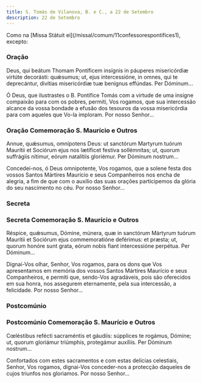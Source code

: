 ```yaml
---
title: S. Tomás de Vilanova, B. e C., a 22 de Setembro
description: 22 de Setembro
---
```


<aside>
  Como na [Missa Státuit ei](/missal/comum/11confessorespontifices1), excepto:
</aside>


### Oração

<div class="side-by-side not-content">

Deus, qui beátum Thomam Pontíficem insígnis in páuperes misericórdiæ virtúte
    decorásti: quǽsumus; ut, ejus intercessióne, in omnes, qui te deprecántur,
    divítias misericórdiæ tuæ benígnus effúndas. Per Dóminum...

Ó Deus, que ilustrastes o B. Pontífice Tomás com a virtude de uma insigne
    compaixão para com os pobres, permiti, Vos rogamos, que sua intercessão
    alcance da vossa bondade a efusão dos tesouros da vossa misericórdia para
    com aqueles que Vo-la imploram. Por nosso Senhor...

</div>

### Oração Comemoração S. Maurício e Outros

<div class="side-by-side not-content">

Annue, quǽsumus, omnípotens Deus: ut sanctórum Martyrum tuórum Maurítii et
    Sociórum ejus nos lætíficet festíva sollémnitas; ut, quorum suffrágiis
    nítimur, eórum natalítiis gloriémur. Per Dóminum nostrum...

Concedei-nos, ó Deus omnipotente, Vos rogamos, que a solene festa dos vossos
    Santos Mártires Maurício e seus Companheiros nos encha de alegria, a fim de
    que com o auxílio das suas orações participemos da glória do seu nascimento
    no céu. Por nosso Senhor...

</div>

### Secreta

<LinkCard
  href="/missal/comum/12confessorespontifices2#secreta"
  title="Confessores Pontífices - Missa Sacerdótes tui"
/>

### Secreta Comemoração S. Maurício e Outros

<div class="side-by-side not-content">

Réspice, quǽsumus, Dómine, múnera, quæ in sanctórum Mártyrum tuórum Maurítii
    et Sociórum ejus commemoratióne deférimus: et præsta; ut, quorum honóre sunt
    grata, eórum nobis fiant intercessióne perpétua. Per Dóminum...

Dignai-Vos olhar, Senhor, Vos rogamos, para os dons que Vos apresentamos em
    memória dos vossos Santos Mártires Maurício e seus Companheiros, e permiti
    que, sendo-Vos agradáveis, pois são oferecidos em sua honra, nos assegurem
    eternamente, pela sua intercessão, a felicidade. Por nosso Senhor...

</div>

### Postcomúnio

<LinkCard
  href="/missal/comum/12confessorespontifices2#postcomúnio"
  title="Confessores Pontífices - Missa Sacerdótes tui"
/>

### Postcomúnio Comemoração S. Maurício e Outros

<div class="side-by-side not-content">

Cœléstibus refécti sacraméntis et gáudiis: súpplices te rogámus, Dómine; ut,
    quorum gloriámur triúmphis, protegámur auxíliis. Per Dóminum nostrum...

Confortados com estes sacramentos e com estas delícias celestiais, Senhor,
    Vos rogamos, dignai-Vos conceder-nos a protecção daqueles de cujos triunfos
    nos gloriamos. Por nosso Senhor...

</div>
